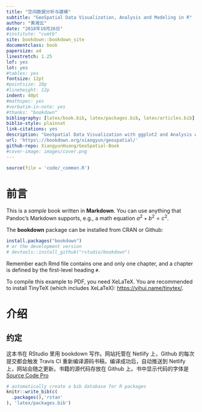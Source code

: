 ```yaml
--- 
title: "空间数据分析与建模"
subtitle: "GeoSpatial Data Visualization, Analysis and Modeling in R"
author: "黄湘云"
date: "2018年10月26日"
#institute: "cumtb"
site: bookdown::bookdown_site
documentclass: book
papersize: a4
linestretch: 1.25
lof: yes
lot: yes
#tables: yes
fontsize: 12pt
#pointsize: 10p
#lineheight: 12p
indent: 40pt
#mathspec: yes
#verbatim-in-note: yes
#thanks: "bookdown"
bibliography: [latex/book.bib, latex/packages.bib, latex/articles.bib]
biblio-style: plainnat
link-citations: yes
description: "GeoSpatial Data Visualization with ggplot2 and Analysis with rstan in R."
url: 'https\://bookdown.org/xiangyun/geospatial/'
github-repo: XiangyunHuang/GeoSpatial-Book
#cover-image: images/cover.png
---
```



```r
source(file = 'code/_common.R')
```

\mainmatter

# 前言 {#preface .unnumbered}
\chaptermark{前言}
\index{TinyTeX}

This is a _sample_ book written in **Markdown**. You can use anything that Pandoc's Markdown supports, e.g., a math equation $a^2 + b^2 = c^2$.

The **bookdown** package can be installed from CRAN or Github:

```r
install.packages("bookdown")
# or the development version
# devtools::install_github("rstudio/bookdown")
```

Remember each Rmd file contains one and only one chapter, and a chapter is defined by the first-level heading `#`.

To compile this example to PDF, you need XeLaTeX. You are recommended to install TinyTeX (which includes XeLaTeX): <https://yihui.name/tinytex/>.

# 介绍 {#introduction}

## 约定 {#colophon}
\index{Pandoc}

这本书在 RStudio 里用 bookdown 写作。网站托管在 Netlify 上，Github 的每次提交都会触发 Travis CI 重新编译源码书稿，编译成功后，自动推送到 Netlify 上，网站会随之更新。书籍的源代码存放在 Github 上。书中显示代码的字体是 [Source Code Pro](https://github.com/silkeh/latex-sourcecodepro) 

```r
# automatically create a bib database for R packages
knitr::write_bib(c(
  .packages(),'rstan'
), 'latex/packages.bib')
```

